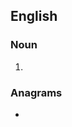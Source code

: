 ==English==

===Noun===
{{head|en|noun plural form}}

# {{plural of|scraping|lang=en}}

===Anagrams===
* {{anagrams|en|a=acginprss|scarpings}}